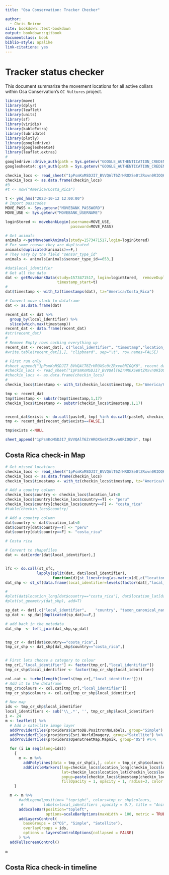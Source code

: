 ```yaml
---
title: "Osa Conservation: Tracker Checker"

author:
  - Chris Beirne
site: bookdown::test-bookdown
output: bookdown::gitbook
documentclass: book
biblio-style: apalike
link-citations: yes
---
```


# Tracker status checker

This document summarize the movement locations for all active collars within Osa Conservation's `OC Vultures` project. 

```r
library(move)
library(dplyr)
library(leaflet)
library(units)
library(sf)
library(viridis)
library(kableExtra)
library(lubridate)
library(plotly)
library(googledrive)
library(googlesheets4)
library(leaflet.extras)
#
googledrive::drive_auth(path = Sys.getenv("GOOGLE_AUTHENTICATION_CREDENTIALS"))
googlesheets4::gs4_auth(path = Sys.getenv("GOOGLE_AUTHENTICATION_CREDENTIALS"))

checkin_locs <- read_sheet("1pPsmKoMSDJI7_BVVQAlT6ZrHROXSe0tZRxvn0RIOQK8")
checkin_locs <- as.data.frame(checkin_locs)
#3
#t <- now("America/Costa_Rica")

t <- ymd_hms("2023-10-12 12:00:00")
# Import passcodes
MOVE_PASS <- Sys.getenv("MOVEBANK_PASSWORD")
MOVE_USE <- Sys.getenv("MOVEBANK_USERNAME")

loginStored <- movebankLogin(username=MOVE_USE, 
                             password=MOVE_PASS)

# Get animals
animals <-getMovebankAnimals(study=1573471517,login=loginStored)
# For some reason they are duplicated
animals[duplicated(animals)==F,]
# They vary by the field "sensor_type_id"
animals <- animals[animals$sensor_type_id==653,]

#dat$local_identifier
# Get all the data
dat <- getMovebankData(study=1573471517, login=loginStored,  removeDuplicatedTimestamps=TRUE, 
                       timestamp_start=t)
#
dat$timestamp <- with_tz(timestamps(dat), tz="America/Costa_Rica")

# Convert move stack to dataframe
dat <- as.data.frame(dat)

recent_dat <- dat %>% 
  group_by(local_identifier) %>%
  slice(which.max(timestamp))
recent_dat <- data.frame(recent_dat)
#str(recent_dat)
#
# Remove Empty rows cocking everything up
recent_dat <- recent_dat[, c("local_identifier", "timestamp","location_lat", "location_long", "eobs_horizontal_accuracy_estimate", "gps_dop", "gps_satellite_count")]
#write.table(recent_dat[1,], "clipboard", sep="\t", row.names=FALSE)

# First run only
#sheet_append("1pPsmKoMSDJI7_BVVQAlT6ZrHROXSe0tZRxvn0RIOQK8", recent_dat)
#checkin_locs <- read_sheet("1pPsmKoMSDJI7_BVVQAlT6ZrHROXSe0tZRxvn0RIOQK8")
#checkin_locs <- as.data.frame(checkin_locs)
# 
checkin_locs$timestamp <- with_tz(checkin_locs$timestamp, tz="America/Costa_Rica")

tmp <- recent_dat
tmp$timestamp <- substr(tmp$timestamp,1,17) 
checkin_locs$timestamp <- substr(checkin_locs$timestamp,1,17) 


recent_dat$exists <- do.call(paste0, tmp) %in% do.call(paste0, checkin_locs)
tmp <- recent_dat[recent_dat$exists==FALSE,]

tmp$exists <-NULL

sheet_append("1pPsmKoMSDJI7_BVVQAlT6ZrHROXSe0tZRxvn0RIOQK8", tmp)
```

## Costa Rica check-in Map

```r
# Get missed locations
checkin_locs <- read_sheet("1pPsmKoMSDJI7_BVVQAlT6ZrHROXSe0tZRxvn0RIOQK8")
checkin_locs <- as.data.frame(checkin_locs)
checkin_locs$timestamp <- with_tz(checkin_locs$timestamp, tz="America/Costa_Rica")

# Add a country column
checkin_locs$country <- checkin_locs$location_lat<0
checkin_locs$country[checkin_locs$country==T] <- "peru"
checkin_locs$country[checkin_locs$country==F] <- "costa_rica"
#table(checkin_locs$country)

# Add a country column
dat$country <- dat$location_lat<0
dat$country[dat$country==T] <- "peru"
dat$country[dat$country==F] <- "costa_rica"

```

```r
# Costa rica

# Convert to shapefiles
dat <- dat[order(dat$local_identifier),]


lfc <- do.call(st_sfc,
              lapply(split(dat, dat$local_identifier),
                     function(d){st_linestring(as.matrix(d[,c("location_long", "location_lat")]))}))
dat_shp <- st_sf(data.frame(local_identifier=levels(factor(dat[,"local_identifier"])), geom=lfc))

#
#plot(dat$location_long[dat$country=="costa_rica"], dat$location_lat[dat$country=="costa_rica"])
#plot(st_geometry(dat_shp), add=T)

sp_dat <- dat[,c("local_identifier",    "country", "taxon_canonical_name" )]
sp_dat <- sp_dat[duplicated(sp_dat)==F,]

# add back in the metadata
dat_shp  <- left_join(dat_shp,sp_dat)


tmp_cr <- dat[dat$country=="costa_rica",]
tmp_cr_shp <- dat_shp[dat_shp$country=="costa_rica",]


# First lets choose a category to colour
tmp_cr[,"local_identifier"] <- factor(tmp_cr[,"local_identifier"])
tmp_cr_shp$local_identifier <- factor(tmp_cr_shp$local_identifier)

col.cat <- turbo(length(levels(tmp_cr[,"local_identifier"])))
# Add it to the dataframe
tmp_cr$colours <- col.cat[tmp_cr[,"local_identifier"]]
tmp_cr_shp$colours <- col.cat[tmp_cr_shp$local_identifier]

```


```r
# New map
ids <- tmp_cr_shp$local_identifier
local_identifiers <- sub('\\_.*', '', tmp_cr_shp$local_identifier)
i <- 24
m <- leaflet() %>%
  # Add a satellite image layer
  addProviderTiles(providers$CartoDB.PositronNoLabels, group="Simple") %>%
  addProviderTiles(providers$Esri.WorldImagery, group="Satellite") %>%
  addProviderTiles(providers$OpenStreetMap.Mapnik, group="OS") #%>%     

  for (i in seq(along=ids))
    {
      m <- m %>%
        addPolylines(data = tmp_cr_shp[i,], color = tmp_cr_shp$colours[i], group = ids[i], weight=2,opacity=0.3)  %>%
        addCircleMarkers(lng=checkin_locs$location_long[checkin_locs$local_identifier==ids[i]],
                         lat=checkin_locs$location_lat[checkin_locs$local_identifier==ids[i]], 
                         popup=paste(checkin_locs$timestamp[checkin_locs$local_identifier==ids[i]]),
                         fillOpacity = 1, opacity = 1, radius=3, color = "red", group = ids[i], stroke=F)
    }

  m <- m %>%
      #addLegend(position= "topright", colors=tmp_cr_shp$colours, 
       #         labels=local_identifiers ,opacity = 0.7, title = "Animals") %>%
      addScaleBar(position="topleft", 
                  options=scaleBarOptions(maxWidth = 100, metric = TRUE, imperial = FALSE, updateWhenIdle = TRUE)) %>%
      addLayersControl(
        baseGroups = c("OS", "Simple", "Satellite"),
        overlayGroups = ids,
        options = layersControlOptions(collapsed = FALSE)
      ) %>%
  addFullscreenControl()
  
m 
```

## Costa Rica check-in timeline






